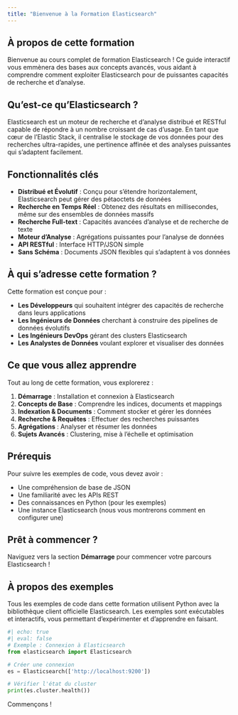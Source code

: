 ```yaml
---
title: "Bienvenue à la Formation Elasticsearch"
---
```


## À propos de cette formation

Bienvenue au cours complet de formation Elasticsearch ! Ce guide interactif vous emmènera des bases aux concepts avancés, vous aidant à comprendre comment exploiter Elasticsearch pour de puissantes capacités de recherche et d'analyse.

## Qu'est-ce qu'Elasticsearch ?

Elasticsearch est un moteur de recherche et d'analyse distribué et RESTful capable de répondre à un nombre croissant de cas d'usage. En tant que cœur de l'Elastic Stack, il centralise le stockage de vos données pour des recherches ultra-rapides, une pertinence affinée et des analyses puissantes qui s'adaptent facilement.

## Fonctionnalités clés

- **Distribué et Évolutif** : Conçu pour s'étendre horizontalement, Elasticsearch peut gérer des pétaoctets de données
- **Recherche en Temps Réel** : Obtenez des résultats en millisecondes, même sur des ensembles de données massifs
- **Recherche Full-text** : Capacités avancées d'analyse et de recherche de texte
- **Moteur d'Analyse** : Agrégations puissantes pour l'analyse de données
- **API RESTful** : Interface HTTP/JSON simple
- **Sans Schéma** : Documents JSON flexibles qui s'adaptent à vos données

## À qui s'adresse cette formation ?

Cette formation est conçue pour :

- **Les Développeurs** qui souhaitent intégrer des capacités de recherche dans leurs applications
- **Les Ingénieurs de Données** cherchant à construire des pipelines de données évolutifs
- **Les Ingénieurs DevOps** gérant des clusters Elasticsearch
- **Les Analystes de Données** voulant explorer et visualiser des données

## Ce que vous allez apprendre

Tout au long de cette formation, vous explorerez :

1. **Démarrage** : Installation et connexion à Elasticsearch
2. **Concepts de Base** : Comprendre les indices, documents et mappings
3. **Indexation & Documents** : Comment stocker et gérer les données
4. **Recherche & Requêtes** : Effectuer des recherches puissantes
5. **Agrégations** : Analyser et résumer les données
6. **Sujets Avancés** : Clustering, mise à l'échelle et optimisation

## Prérequis

Pour suivre les exemples de code, vous devez avoir :

- Une compréhension de base de JSON
- Une familiarité avec les APIs REST
- Des connaissances en Python (pour les exemples)
- Une instance Elasticsearch (nous vous montrerons comment en configurer une)

:::{.callout-tip}
## Prêt à commencer ?
Naviguez vers la section **Démarrage** pour commencer votre parcours Elasticsearch !
:::

## À propos des exemples

Tous les exemples de code dans cette formation utilisent Python avec la bibliothèque client officielle Elasticsearch. Les exemples sont exécutables et interactifs, vous permettant d'expérimenter et d'apprendre en faisant.

```python
#| echo: true
#| eval: false
# Exemple : Connexion à Elasticsearch
from elasticsearch import Elasticsearch

# Créer une connexion
es = Elasticsearch(['http://localhost:9200'])

# Vérifier l'état du cluster
print(es.cluster.health())
```

Commençons !

